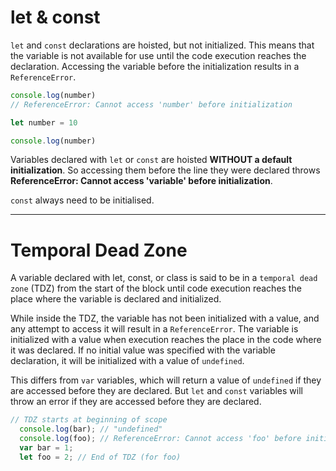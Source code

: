 # let & const

`let` and `const` declarations are hoisted, but not initialized. This means that the variable is not available for use until the code execution reaches the declaration. Accessing the variable before the initialization results in a `ReferenceError`.

```typescript
console.log(number)
// ReferenceError: Cannot access 'number' before initialization

let number = 10

console.log(number)
```

Variables declared with `let` or `const` are hoisted **WITHOUT a default initialization**. So accessing them before the line they were declared throws **ReferenceError: Cannot access 'variable' before initialization**.

`const` always need to be initialised.


___

# Temporal Dead Zone
A variable declared with let, const, or class is said to be in a `temporal dead zone` (TDZ) from the start of the block until code execution reaches the place where the variable is declared and initialized.

While inside the TDZ, the variable has not been initialized with a value, and any attempt to access it will result in a `ReferenceError`. The variable is initialized with a value when execution reaches the place in the code where it was declared. If no initial value was specified with the variable declaration, it will be initialized with a value of `undefined`.

This differs from `var` variables, which will return a value of `undefined` if they are accessed before they are declared. But `let` and `const` variables will throw an error if they are accessed before they are declared.

```typescript
// TDZ starts at beginning of scope
  console.log(bar); // "undefined"
  console.log(foo); // ReferenceError: Cannot access 'foo' before initialization
  var bar = 1;
  let foo = 2; // End of TDZ (for foo)
```